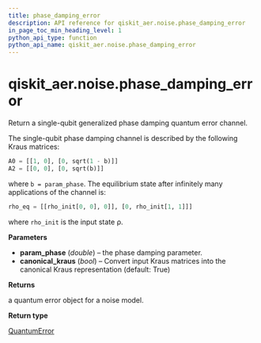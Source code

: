 ```yaml
---
title: phase_damping_error
description: API reference for qiskit_aer.noise.phase_damping_error
in_page_toc_min_heading_level: 1
python_api_type: function
python_api_name: qiskit_aer.noise.phase_damping_error
---
```


# qiskit\_aer.noise.phase\_damping\_error

<Function id="qiskit_aer.noise.phase_damping_error" isDedicatedPage={true} github="https://github.com/qiskit/qiskit-aer/tree/stable/0.11/qiskit_aer/noise/errors/standard_errors.py" signature="phase_damping_error(param_phase, canonical_kraus=True)">
  Return a single-qubit generalized phase damping quantum error channel.

  The single-qubit phase damping channel is described by the following Kraus matrices:

  ```python
  A0 = [[1, 0], [0, sqrt(1 - b)]]
  A2 = [[0, 0], [0, sqrt(b)]]
  ```

  where `b = param_phase`. The equilibrium state after infinitely many applications of the channel is:

  ```python
  rho_eq = [[rho_init[0, 0], 0]], [0, rho_init[1, 1]]]
  ```

  where `rho_init` is the input state ρ.

  **Parameters**

  *   **param\_phase** (*double*) – the phase damping parameter.
  *   **canonical\_kraus** (*bool*) – Convert input Kraus matrices into the canonical Kraus representation (default: True)

  **Returns**

  a quantum error object for a noise model.

  **Return type**

  [QuantumError](qiskit_aer.noise.QuantumError "qiskit_aer.noise.QuantumError")
</Function>

